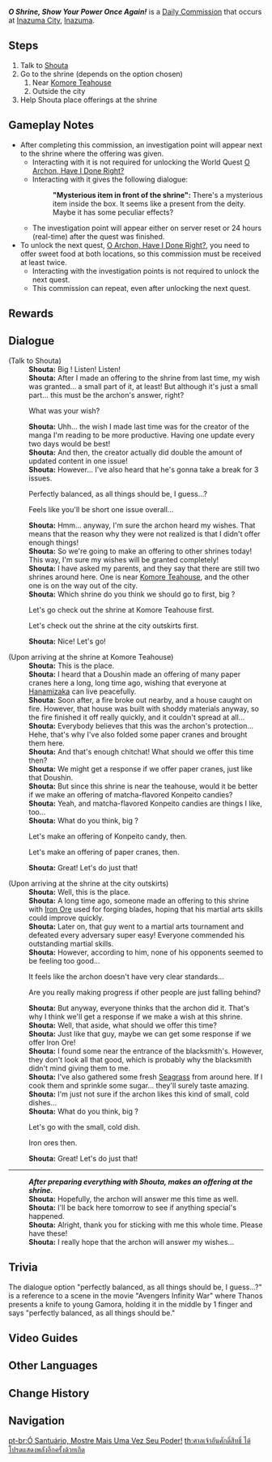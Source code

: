{{Quest Infobox
|id            = 22028
|type          = Commission
|image         = Commission O Archon, Hear Me!.png
|npc           = Shouta
|startLocation = [[Inazuma City]], [[Inazuma]]
|region        = Inazuma
|area          = Narukami Island
|subarea       = Inazuma City
|characters    = Shouta; Traveler
|requirement   = <!-- unsure so I'm leaving this empty, but I got 'O Archon, Hear Me' before this so maybeeee-->
|other         = *AR-Dependent Rewards <!-- AR 56- got 10 primos, 250 AR exp, 6675 Mora, 60 frexp, 3 MEO's (out of 1-4) and 0 normal ores out of (0-1)-->
|prev          = O Archon, Hear Me!
|next          = O Archon, Have I Done Right?
}}
'''''O Shrine, Show Your Power Once Again!''''' is a [[Daily Commission]] that occurs at [[Inazuma City]], [[Inazuma]].
==Steps==
#Talk to [[Shouta]]
#Go to the shrine (depends on the option chosen)
## Near [[Komore Teahouse]]
## Outside the city
# Help Shouta place offerings at the shrine

==Gameplay Notes==
* After completing this commission, an investigation point will appear next to the shrine where the offering was given.
** Interacting with it is not required for unlocking the World Quest [[O Archon, Have I Done Right?]]
** Interacting with it gives the following dialogue:
**: '''"Mysterious item in front of the shrine":''' There's a mysterious item inside the box. It seems like a present from the deity. Maybe it has some peculiar effects?
** The investigation point will appear either on server reset or 24 hours (real-time) after the quest was finished.
* To unlock the next quest, [[O Archon, Have I Done Right?]], you need to offer sweet food at both locations, so this commission must be received at least twice.
** Interacting with the investigation points is not required to unlock the next quest.
** This commission can repeat, even after unlocking the next quest.

==Rewards==
{{Commission Rewards|full}}

==Dialogue==
{{Quest Description|Having seemingly obtained a reply from a deity, Shouta hopes that the shrine can show its power once again...}}
{{dialogue start}}
;(Talk to Shouta)
:'''Shouta:''' Big {{MC|bro|sis|mc=1}}! Listen! Listen!
:'''Shouta:''' After I made an offering to the shrine from last time, my wish was granted... a small part of it, at least! But although it's just a small part... this must be the archon's answer, right?
:{{DIcon}} What was your wish?
:'''Shouta:''' Uhh... the wish I made last time was for the creator of the manga I'm reading to be more productive. Having one update every two days would be best!
:'''Shouta:''' And then, the creator actually did double the amount of updated content in one issue!
:'''Shouta:''' However... I've also heard that he's gonna take a break for 3 issues.
:{{DIcon}} Perfectly balanced, as all things should be, I guess...?
:{{DIcon}} Feels like you'll be short one issue overall...
:'''Shouta:''' Hmm... anyway, I'm sure the archon heard my wishes. That means that the reason why they were not realized is that I didn't offer enough things!
:'''Shouta:''' So we're going to make an offering to other shrines today! This way, I'm sure my wishes will be granted completely!
:'''Shouta:''' I have asked my parents, and they say that there are still two shrines around here. One is near [[Komore Teahouse]], and the other one is on the way out of the city.
:'''Shouta:''' Which shrine do you think we should go to first, big {{MC|bro|sis|mc=1}}?
:{{DIcon}} Let's go check out the shrine at Komore Teahouse first.
:{{DIcon}} Let's check out the shrine at the city outskirts first.
:'''Shouta:''' Nice! Let's go!

;(Upon arriving at the shrine at Komore Teahouse)
:'''Shouta:''' This is the place.
:'''Shouta:''' I heard that a Doushin made an offering of many paper cranes here a long, long time ago, wishing that everyone at [[Hanamizaka]] can live peacefully.
:'''Shouta:''' Soon after, a fire broke out nearby, and a house caught on fire. However, that house was built with shoddy materials anyway, so the fire finished it off really quickly, and it couldn't spread at all...
:'''Shouta:''' Everybody believes that this was the archon's protection... Hehe, that's why I've also folded some paper cranes and brought them here.
:'''Shouta:''' And that's enough chitchat! What should we offer this time then?
:'''Shouta:''' We might get a response if we offer paper cranes, just like that Doushin.
:'''Shouta:''' But since this shrine is near the teahouse, would it be better if we make an offering of matcha-flavored Konpeito candies?
:'''Shouta:''' Yeah, and matcha-flavored Konpeito candies are things I like, too...
:'''Shouta:''' What do you think, big {{MC|bro|sis|mc=1}}?
:{{DIcon}} Let's make an offering of Konpeito candy, then.
:{{DIcon}} Let's make an offering of paper cranes, then.
:'''Shouta:''' Great! Let's do just that!

;(Upon arriving at the shrine at the city outskirts)
:'''Shouta:''' Well, this is the place.
:'''Shouta:''' A long time ago, someone made an offering to this shrine with [[White Iron Chunk|Iron Ore]] used for forging blades, hoping that his martial arts skills could improve quickly.
:'''Shouta:''' Later on, that guy went to a martial arts tournament and defeated every adversary super easy! Everyone commended his outstanding martial skills.
:'''Shouta:''' However, according to him, none of his opponents seemed to be feeling too good...
:{{DIcon}} It feels like the archon doesn't have very clear standards...
:{{DIcon}} Are you really making progress if other people are just falling behind?
:'''Shouta:''' But anyway, everyone thinks that the archon did it. That's why I think we'll get a response if we make a wish at this shrine.
:'''Shouta:''' Well, that aside, what should we offer this time?
:'''Shouta:''' Just like that guy, maybe we can get some response if we offer Iron Ore!
:'''Shouta:''' I found some near the entrance of the blacksmith's. However, they don't look all that good, which is probably why the blacksmith didn't mind giving them to me.
:'''Shouta:''' I've also gathered some fresh [[Seagrass]] from around here. If I cook them and sprinkle some sugar... they'll surely taste amazing.
:'''Shouta:''' I'm just not sure if the archon likes this kind of small, cold dishes...
:'''Shouta:''' What do you think, big {{MC|bro|sis|mc=1}}?
:{{DIcon}} Let's go with the small, cold dish.
:{{DIcon}} Iron ores then.
:'''Shouta:''' Great! Let's do just that!

----
:'''''After preparing everything with Shouta, makes an offering at the shrine.'''''
:'''Shouta:''' Hopefully, the archon will answer me this time as well.
:'''Shouta:''' I'll be back here tomorrow to see if anything special's happened.
:'''Shouta:''' Alright, thank you for sticking with me this whole time. Please have these!
:'''Shouta:''' I really hope that the archon will answer my wishes...
{{Dialogue end}}

==Trivia==
The dialogue option "perfectly balanced, as all things should be, I guess...?" is a reference to a scene in the movie "Avengers Infinity War" where Thanos presents a knife to young Gamora, holding it in the middle by 1 finger and says "perfectly balanced, as all things should be."

==Video Guides==
{{EVT
|video1   = https://youtu.be/TLLD6rPkRPo
|caption1 = "O Shrine, Show Your Power Once Again!" Guide
}}

==Other Languages==
{{Other Languages
|en      = O Shrine, Show Your Power Once Again!
|zhs     = 神龛啊，再次显灵吧！
|zhs_rm  = Shénkān A, Zàicì Xiǎnlíng Ba!
|zht     = 神龕啊，再次顯靈吧！
|zht_rm  = Shénkān A, Zàicì Xiǎnlíng Ba!
|zh_tl   = 
|ja      = 祠よ、もう一度姿を現してください！
|ja_rm   = Hokora yo, Mou Ichido Sugata wo Arawashite Kudasai!
|ja_tl   = O Shrine, Show Yourself Once Again!
|ko      = 감실아, 다시 한번 나타나 줘!
|ko_rm   = Gamsila, Dasi Hanbeon Natana Jwo!
|ko_tl   = Shrine, Please Appear Again!
|es      = Oh, altar, ¡múestrame tu poder!
|es_tl   = Oh, altar, show me your power!
|fr      = Autel sacré, montre à nouveau ta toute puissance !
|fr_tl   = Sacred Altar, Show Your Almightiness Once Again!
|ru      = Священный алтарь, яви мне своё могущество!
|ru_tl   = Sacred Altar, Show Me Your Power!
|th      = ศาลเจ้าอันศักดิ์สิทธิ์ ได้โปรดแสดงพลังอีกครั้งด้วยเถิด!
|th_rm   = 
|th_tl   = Sacred Shrine, Please Show Your Power Again!
|vi      = Miếu Thờ Hiển Linh Nào!
|vi_tl   = 
|de      = O Schrein, zeige deine Macht noch einmal!
|de_tl   = O Shrine, Show Your Power Once Again!
|id      = Oh Kuil Sang Dewa, Tunjukkan Kekuatanmu Lagi!
|id_tl   = Oh The God's Shrine, Show Your Power Once Again!
|pt      = Ó Santuário, Mostre Mais Uma Vez Seu Poder!
|pt_tl   = 
|tr      = Ey Tapınak, Gücünü Bir Kez Daha Göster!
|tr_tl   = 
|it      = Oh, santuario, mostrami ancora il tuo potere!
|it_tl   = 
}}

==Change History==
{{Change History|2.0}}

==Navigation==
{{Commission Navbox|Inazuma|In Series}}

[[pt-br:Ó Santuário, Mostre Mais Uma Vez Seu Poder!]]
[[th:ศาลเจ้าอันศักดิ์สิทธิ์ ได้โปรดแสดงพลังอีกครั้งด้วยเถิด]]